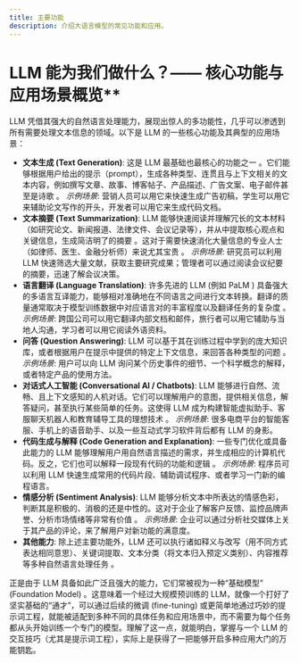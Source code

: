 ```yaml
---
title: 主要功能
description: 介绍大语言模型的常见功能和应用。
---
```



# LLM 能为我们做什么？—— 核心功能与应用场景概览**

LLM 凭借其强大的自然语言处理能力，展现出惊人的多功能性，几乎可以渗透到所有需要处理文本信息的领域。以下是 LLM 的一些核心功能及其典型的应用场景：

* **文本生成 (Text Generation)**: 这是 LLM 最基础也最核心的功能之一 。它们能够根据用户给出的提示（prompt），生成各种类型、连贯且与上下文相关的文本内容，例如撰写文章、故事、博客帖子、产品描述、广告文案、电子邮件甚至是诗歌 。
    <Callout type="info" emoji="💡">
    *示例场景*: 营销人员可以用它来快速生成广告初稿，学生可以用它来辅助论文写作的开头，开发者可以用它来生成代码文档。
    </Callout>
* **文本摘要 (Text Summarization)**: LLM 能够快速阅读并理解冗长的文本材料（如研究论文、新闻报道、法律文件、会议记录等），并从中提取核心观点和关键信息，生成简洁明了的摘要 。这对于需要快速消化大量信息的专业人士（如律师、医生、金融分析师）来说尤其宝贵 。
    <Callout type="info" emoji="💡">
    *示例场景*: 研究员可以利用 LLM 快速筛选大量文献，获取主要研究成果；管理者可以通过阅读会议纪要的摘要，迅速了解会议决策。
    </Callout>
* **语言翻译 (Language Translation)**: 许多先进的 LLM (例如 PaLM ) 具备强大的多语言互译能力，能够相对准确地在不同语言之间进行文本转换。翻译的质量通常取决于模型训练数据中对应语言对的丰富程度以及翻译任务的复杂度 。
    <Callout type="info" emoji="💡">
    *示例场景*: 跨国公司可以用它翻译内部文档和邮件，旅行者可以用它辅助与当地人沟通，学习者可以用它阅读外语资料。
    </Callout>
* **问答 (Question Answering)**: LLM 可以基于其在训练过程中学到的庞大知识库，或者根据用户在提示中提供的特定上下文信息，来回答各种类型的问题 。
    <Callout type="info" emoji="💡">
    *示例场景*: 用户可以向 LLM 询问某个历史事件的细节、一个科学概念的解释，或者特定产品的使用方法。
    </Callout>
* **对话式人工智能 (Conversational AI / Chatbots)**: LLM 能够进行自然、流畅、且上下文感知的人机对话。它们可以理解用户的意图，提供相关信息，解答疑问，甚至执行某些简单的任务。这使得 LLM 成为构建智能虚拟助手、客服聊天机器人和教育辅导工具的理想技术 。
    <Callout type="info" emoji="💡">
    *示例场景*: 很多电商平台的智能客服、手机上的语音助手、以及一些互动式学习软件背后都有 LLM 的身影。
    </Callout>
* **代码生成与解释 (Code Generation and Explanation)**: 一些专门优化或具备此能力的 LLM 能够理解用户用自然语言描述的需求，并生成相应的计算机代码。反之，它们也可以解释一段现有代码的功能和逻辑 。
    <Callout type="info" emoji="💡">
    *示例场景*: 程序员可以利用 LLM 快速生成常用的代码片段、辅助调试程序、或者学习一门新的编程语言。
    </Callout>
* **情感分析 (Sentiment Analysis)**: LLM 能够分析文本中所表达的情感色彩，判断其是积极的、消极的还是中性的。这对于企业了解客户反馈、监控品牌声誉、分析市场情绪等非常有价值 。
    <Callout type="info" emoji="💡">
    *示例场景*: 企业可以通过分析社交媒体上关于其产品的评论，来了解用户对新功能的满意度。
    </Callout>
* **其他能力**: 除上述主要功能外，LLM 还可以执行诸如释义与改写（用不同方式表达相同意思）、关键词提取、文本分类（将文本归入预定义类别）、内容推荐等多种自然语言处理任务 。

正是由于 LLM 具备如此广泛且强大的能力，它们常被视为一种“基础模型” (Foundation Model) 。这意味着一个经过大规模预训练的 LLM，就像一个打好了坚实基础的“通才”，可以通过后续的微调 (fine-tuning) 或更简单地通过巧妙的提示词工程，就能被适配到多种不同的具体任务和应用场景中，而不需要为每个任务都从头开始训练一个专门的模型。理解了这一点，就能明白，掌握与一个 LLM 的交互技巧（尤其是提示词工程），实际上是获得了一把能够开启多种应用大门的万能钥匙。